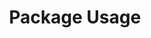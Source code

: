 ---
title: Package Usage
description: A guide to using the ASL Methods Section Generator Python package
---